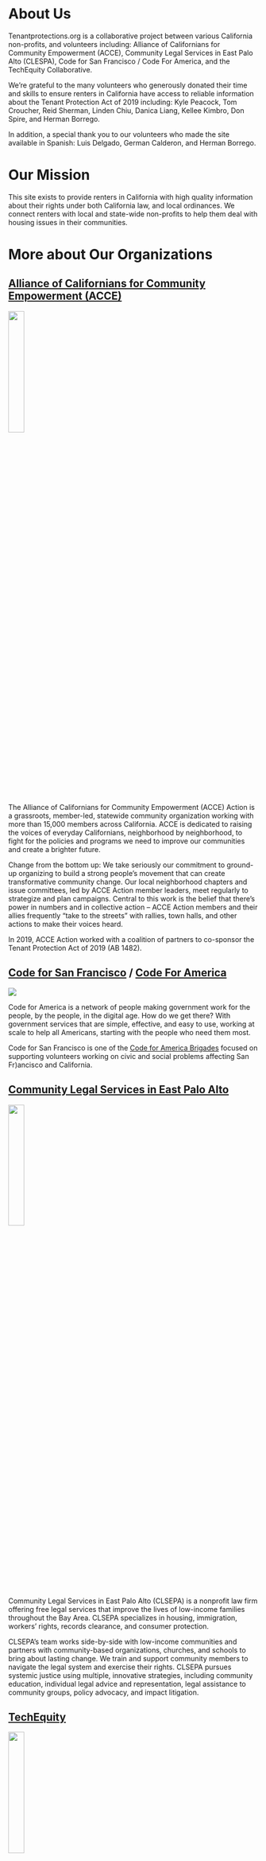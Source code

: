 # About Us

Tenantprotections.org is a collaborative project between various California non-profits, and volunteers including: Alliance of Californians for Community Empowerment (ACCE), Community Legal Services in East Palo Alto (CLESPA), Code for San Francisco / Code For America, and the TechEquity Collaborative.

We’re grateful to the many volunteers who generously donated their time and skills to ensure renters in California have access to reliable information about the Tenant Protection Act of 2019 including: Kyle Peacock, Tom Croucher, Reid Sherman, Linden Chiu, Danica Liang, Kellee Kimbro, Don Spire, and Herman Borrego.

In addition, a special thank you to our volunteers who made the site available in Spanish: Luis Delgado, German Calderon, and Herman Borrego.


# Our Mission

This site exists to provide renters in California with high quality information about their rights under both California law, and local ordinances. We connect renters with local and state-wide non-profits to help them deal with housing issues in their communities.

# More about Our Organizations

## [Alliance of Californians for Community Empowerment (ACCE)](https://www.acceaction.org/)
<img src="/logos/acce-logo.png" width="25%" height="25%" />

The Alliance of Californians for Community Empowerment (ACCE) Action is a grassroots, member-led, statewide community organization working with more than 15,000 members across California. ACCE is dedicated to raising the voices of everyday Californians, neighborhood by neighborhood, to fight for the policies and programs we need to improve our communities and create a brighter future.

Change from the bottom up: We take seriously our commitment to ground-up organizing to build a strong people’s movement that can create transformative community change. Our local neighborhood chapters and issue committees, led by ACCE Action member leaders, meet regularly to strategize and plan campaigns. Central to this work is the belief that there’s power in numbers and in collective action – ACCE Action members and their allies frequently “take to the streets” with rallies, town halls, and other actions to make their voices heard.

In 2019, ACCE Action worked with a coalition of partners to co-sponsor the Tenant Protection Act of 2019 (AB 1482).

## [Code for San Francisco](https://codeforsanfrancisco.org/) / [Code For America](http://codeforamerica.org/)
![](/logos/code-for-sf.png)


Code for America is a network of people making government work for the people, by the people, in the digital age. How do we get there? With government services that are simple, effective, and easy to use, working at scale to help all Americans, starting with the people who need them most.

Code for San Francisco is one of the [Code for America Brigades](https://brigade.codeforamerica.org/) focused on supporting volunteers working on civic and social problems affecting San Fr)ancisco and California.

## [Community Legal Services in East Palo Alto](http://clsepa.org/)
<img src="/logos/clespa-logo.png" width="25%" height="25%" />

Community Legal Services in East Palo Alto (CLSEPA) is a nonprofit law firm offering free legal services that improve the lives of low-income families throughout the Bay Area.  CLSEPA specializes in housing, immigration, workers’ rights, records clearance, and consumer protection.  

CLSEPA’s team works side-by-side with low-income communities and partners with community-based organizations, churches, and schools to bring about lasting change. We train and support community members to navigate the legal system and exercise their rights. CLSEPA pursues systemic justice using multiple, innovative strategies, including community education, individual legal advice and representation, legal assistance to community groups, policy advocacy, and impact litigation.


## [TechEquity](https://techequitycollaborative.org/)
<img src="/logos/tech_equity_logo_horizontal.jpg" width="25%" height="25%" />

TechEquity Collaborative is a non-profit organization that believes the tech industry can and should contribute to broad-based growth that benefits everyone. That instead of being a force for displacement and inequality, tech can create opportunity and widespread prosperity. TechEquity is a member-driven organization made up of individuals and companies that share our values.

We educate people in the tech sector around housing and workforce & labor issues and activate them to make change in those key areas. In 2019, TechEquity worked with a coalition of partners to co-sponsor the Tenant Protection Act of 2019 (AB 1482).
